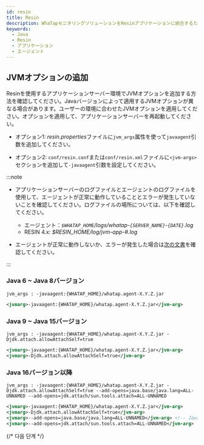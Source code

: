 ```yaml
---
id: resin
title: Resin
description: WhaTapモニタリングソリューションをResinアプリケーションに統合するためのJVM(Java Virtual Machine) オプションの追加方法についての詳細な案内を提供します。ユーザーは本文書を通じて、Javaエージェントのインストール後、Resinアプリケーションの性能および可用性モニタリングのために必要なJVM設定を適用する方法を段階別に確認することができます。エージェントのインストール過程の中で必須JVMオプションの構成とResinとの円滑な統合のための最適な設定方法、ヒストグラムの照会方法が含まれています。
keywords:
  - Java
  - Resin
  - アプリケーション
  - エージェント
---
```


## JVMオプションの追加

Resinを使用するアプリケーションサーバー環境でJVMオプションを追加する方法を確認してください。Javaバージョンによって適用するJVMオプションが異なる場合があります。ユーザーの環境に合わせたJVMオプションを適用してください。オプションを適用して、アプリケーションサーバーを再起動してください。

- オプション1: *resin.properties*ファイルに`jvm_args`属性を使って`javaagent`引数を追加してください。

- オプション2: `conf/resin.conf`または`conf/resin.xml`ファイルに`<jvm-args>`セクションを追加して`-javaagent`引数を設定してください。

:::note

- アプリケーションサーバーのログファイルとエージェントのログファイルを使用して、エージェントが正常に動作していることとエラーが発生していないことを確認してください。ログファイルの場所については、以下を確認してください。

  - エージェント：_`$WHATAP_HOME`/logs/whatap-`{SERVER_NAME}`-`{DATE}`.log_
  - RESIN 4.x: _$RESIN_HOME/log/jvm-app-#.log_

- エージェントが正常に動作しないか、エラーが発生した場合は[次の文書](../install-check)を確認してください。

:::

### Java 6 ~ Java 8バージョン

```properties title="resin.properties"
jvm_args : -javaagent:{WHATAP_HOME}/whatap.agent-X.Y.Z.jar
```

```xml title="resin.conf | resin.xml"
<jvmarg>-javaagent:{WHATAP_HOME}/whatap.agent-X.Y.Z.jar</jvm-arg>
```

### Java 9 ~ Java 15バージョン

```properties title="resin.properties"
jvm_args : -javaagent:{WHATAP_HOME}/whatap.agent-X.Y.Z.jar -Djdk.attach.allowAttachSelf=true
```

```xml title="resin.conf | resin.xml"
<jvmarg>-javaagent:{WHATAP_HOME}/whatap.agent-X.Y.Z.jar</jvm-arg>
<jvmarg>-Djdk.attach.allowAttachSelf=true</jvm-arg>
```

### Java 16バージョン以降

```properties title="resin.properties"
jvm_args : -javaagent:{WHATAP_HOME}/whatap.agent-X.Y.Z.jar -Djdk.attach.allowAttachSelf=true --add-opens=java.base/java.lang=ALL-UNNAMED --add-opens=jdk.attach/sun.tools.attach=ALL-UNNAMED
```

```xml title="resin.conf | resin.xml"
<jvmarg>-javaagent:{WHATAP_HOME}/whatap.agent-X.Y.Z.jar</jvm-arg>
<jvmarg>-Djdk.attach.allowAttachSelf=true</jvm-arg>
<jvmarg>--add-opens=java.base/java.lang=ALL-UNNAMED</jvm-arg> <!-- Java 17 or later -->
<jvmarg>--add-opens=jdk.attach/sun.tools.attach=ALL-UNNAMED</jvm-arg>
```


<Setheapmemory />

{/* 다음 단계 */}

<Nextstep />
